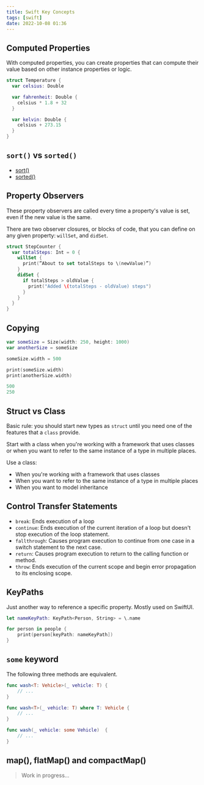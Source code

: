 ```yaml
---
title: Swift Key Concepts
tags: [swift]
date: 2022-10-08 01:36
---
```


## Computed Properties

With computed properties, you can create properties that can compute their value based on other instance properties or logic.

```swift
struct Temperature {
  var celsius: Double

  var fahrenheit: Double {
    celsius * 1.8 + 32
  }

  var kelvin: Double {
    celsius + 273.15
  }
}
```

## `sort()` vs `sorted()`

- [sort()](<https://developer.apple.com/documentation/swift/array/sort()>)
- [sorted()](<https://developer.apple.com/documentation/swift/array/sorted()>)

## Property Observers

These property observers are called every time a property's value is set, even if the new value is the same.

There are two observer closures, or blocks of code, that you can define on any given property: `willSet`, and `didSet`.

```swift
struct StepCounter {
  var totalSteps: Int = 0 {
    willSet {
      print(”About to set totalSteps to \(newValue)”)
    }
    didSet {
      if totalSteps > oldValue {
        print("Added \(totalSteps - oldValue) steps")
      }
    }
  }
}
```

## Copying

```swift
var someSize = Size(width: 250, height: 1000)
var anotherSize = someSize

someSize.width = 500

print(someSize.width)
print(anotherSize.width)
```

```swift
500
250
```

## Struct vs Class

Basic rule: you should start new types as `struct` until you need one of the features that a `class` provide.

Start with a class when you're working with a framework that uses classes or when you want to refer to the same instance of a type in multiple places.

Use a class:

- When you're working with a framework that uses classes
- When you want to refer to the same instance of a type in multiple places
- When you want to model inheritance

## Control Transfer Statements

- `break`: Ends execution of a loop
- `continue`: Ends execution of the current iteration of a loop but doesn't stop execution of the loop statement.
- `fallthrough`: Causes program execution to continue from one case in a switch statement to the next case.
- `return`: Causes program execution to return to the calling function or method.
- `throw`: Ends execution of the current scope and begin error propagation to its enclosing scope.

## KeyPaths

Just another way to reference a specific property. Mostly used on SwiftUI.

```swift
let nameKeyPath: KeyPath<Person, String> = \.name

for person in people {
    print(person[keyPath: nameKeyPath])
}
```

## `some` keyword

The following three methods are equivalent.

```swift
func wash<T: Vehicle>(_ vehicle: T) {
    // ...
}
```

```swift
func wash<T>(_ vehicle: T) where T: Vehicle {
    // ...
}
```

```swift
func wash(_ vehicle: some Vehicle)  {
    // ...
}
```

## map(), flatMap() and compactMap()

> Work in progress...
